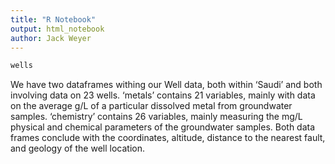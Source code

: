 ---
title: "R Notebook"
output: html_notebook
author: Jack Weyer
---

```{r}
wells
```
We have two dataframes withing our Well data, both within 'Saudi' and both involving data on 23 wells. 'metals' contains 21 variables, mainly with data on the average g/L of a particular dissolved metal from groundwater samples. 'chemistry' contains 26 variables, mainly measuring the mg/L physical and chemical parameters of the groundwater samples. Both data frames conclude with the coordinates, altitude, distance to the nearest fault, and geology of the well location.

